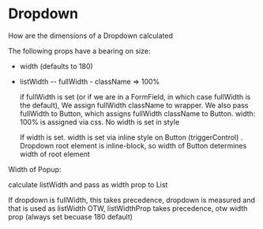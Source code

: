 
<Meta title="Documentation/Lab/Dropdown" component={Dropdown} />

# Dropdown

How are the dimensions of a Dropdown calculated

The following props have a bearing on size:

- width (defaults to 180)
- listWidth
  -- fullWidth - className => 100%

  if fullWidth is set (or if we are in a FormField, in which case fullWidth is the default), We assign fullWidth className to wrapper. We also pass fullWidth to Button, which assigns fullWidth className to Button. width: 100% is assigned via css. No width is set in style

  If width is set. width is set via inline style on Button (triggerControl) . Dropdown root element is inline-block, so width of Button determines width of root element

Width of Popup:

calculate listWidth and pass as width prop to List

If dropdown is fullWidth, this takes precedence, dropdown is measured and that is used as listWidth
OTW, listWidthProp takes precedence, otw width prop (always set becuase 180 default)
